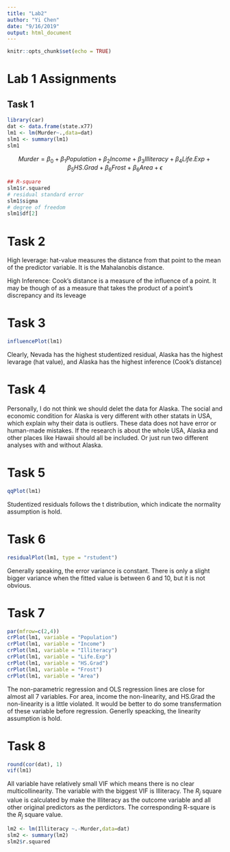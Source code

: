 ```yaml
---
title: "Lab2"
author: "Yi Chen"
date: "9/16/2019"
output: html_document
---
```


```r
knitr::opts_chunk$set(echo = TRUE)
```

# Lab 1 Assignments
## Task 1
```r
library(car)
dat <- data.frame(state.x77)
lm1 <- lm(Murder~.,data=dat)
slm1 <- summary(lm1)
slm1
```

$$Murder = \beta_0 + \beta_1 Population + \beta_2 Income + \beta_3 Illiteracy + \beta_4 Life.Exp + \beta_5 HS.Grad + \beta_6 Frost + \beta_6 Area + \epsilon$$

```r
## R-square
slm1$r.squared
# residual standard error
slm1$sigma
# degree of freedom
slm1$df[2]
```


# Task 2

High leverage: hat-value measures the distance from that point to the mean of the predictor variable. It is the Mahalanobis distance.

High Inference: Cook’s distance is a measure of the influence of a point. It may be though of as a measure that takes the product of a point’s discrepancy and its leveage


# Task 3
```r
influencePlot(lm1)
```

Clearly, Nevada has the highest studentized residual, Alaska has the highest levarage (hat value), and Alaska has the highest inference (Cook's distance)

# Task 4
Personally, I do not think we should delet the data for Alaska. The social and economic condition for Alaska is very different with other statats in USA, which explain why their data is outliers. These data does not have error or human-made mistakes. If the research is about the whole USA, Alaska and other places like Hawaii should all be included. Or just run two different analyses with and without Alaska.

# Task 5

```r
qqPlot(lm1)
```
Studentized residuals follows the t distribution, which indicate the normality assumption is hold.

# Task 6
```r
residualPlot(lm1, type = "rstudent")
```

Generally speaking, the error variance is constant. There is only a slight bigger variance when the fitted value is between 6 and 10, but it is not obvious.

# Task 7
```r
par(mfrow=c(2,4))
crPlot(lm1, variable = "Population")
crPlot(lm1, variable = "Income")
crPlot(lm1, variable = "Illiteracy")
crPlot(lm1, variable = "Life.Exp")
crPlot(lm1, variable = "HS.Grad")
crPlot(lm1, variable = "Frost")
crPlot(lm1, variable = "Area")
```

The non-parametric regression and OLS regression lines are close for almost all 7 variables. 
For area, income the non-linearity, and HS.Grad the non-linearity is a little violated.
It would be better to do some transfermation of these variable before regression.
Generlly speacking, the linearity assumption is hold.

# Task 8
```r
round(cor(dat), 1)
vif(lm1)
```

All variable have relatively small VIF which means there is no clear multicollinearity.
The variable with the biggest VIF is Illiteracy.
The $R_{j}$ square value is calculated by make the Illiteracy as the outcome variable and all other original predictors as the perdictors. The corresponding R-square is the $R_{j}$ square value.
```r
lm2 <- lm(Illiteracy ~.-Murder,data=dat)
slm2 <- summary(lm2)
slm2$r.squared
```

